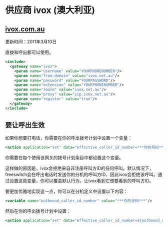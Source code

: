 # 供应商 ivox (澳大利亚)

## [ivox.com.au](http://ivox.com.au)

更新时间：2011年3月10日

直拨和呼出都可以使用。

```xml
<include>
  <gateway name="ivox">
    <param name="username" value="YOURPHONENUMBER"/>
    <param name="from-domain" value="ivox.net.au"/>
    <param name="password" value="YOURPASSWORD"/>
    <param name="extension" value="YOURPHONENUMBER"/>
    <param name="realm" value="ivox.net.au"/>
    <param name="proxy" value="sip.ivox.net.au"/>
    <param name="register" value="true"/>
  </gateway>
</include>
```

## 要让呼出生效

如果你想要打电话，你需要在你的呼出拨号计划中设置一个变量：

```xml
<action application="set" data="effective_caller_id_number=***你的号码***"/>
```

你需要在每个使用该网关的拨号计划条目中都设置这个变量。

这样做的原因是，ivox会拒绝来自非注册呼叫方ID的任何呼叫。默认情况下，freeswitch会在呼出电话时发送你的分机的呼叫方ID，因此ivox会拒绝该呼叫。通过设置这些变量，你可以覆盖默认行为，让ivox看到它想要看到的呼叫方ID。

要更加优雅地实现这一点，你可以在分机定义中设置以下内容：

```xml
<variable name="outbound_caller_id_number" value="***你的号码***"/>
```

然后在你的呼出拨号计划中设置：

```xml
<action application="set" data="effective_caller_id_number=${outbound_caller_id_number}"/>
```